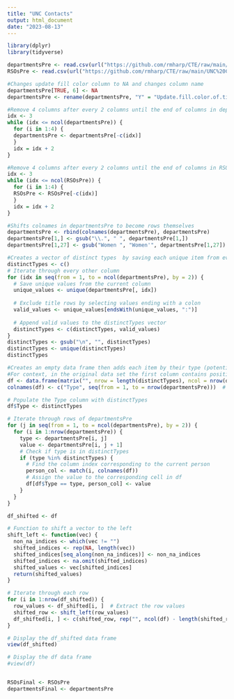 ```yaml
---
title: "UNC Contacts"
output: html_document
date: "2023-08-13"
---
```


```r
library(dplyr)
library(tidyverse)
```

```r
departmentsPre <- read.csv(url("https://github.com/rmharp/CTE/raw/main/UNC%20Contacts%20-%20Departments.csv"))
RSOsPre <- read.csv(url("https://github.com/rmharp/CTE/raw/main/UNC%20Contacts%20-%20RSOs.csv"))

#Changes update fill color column to NA and changes column name 
departmentsPre[TRUE, 6] <- NA
departmentsPre <- rename(departmentsPre, "Y" = "Update.fill.color.of.title.after.reaching.out")

#Remove 4 columns after every 2 columns until the end of columns in departmentsPre
idx <- 3
while (idx <= ncol(departmentsPre)) {
  for (i in 1:4) {
  departmentsPre <- departmentsPre[-c(idx)]
  }
  idx = idx + 2
}

#Remove 4 columns after every 2 columns until the end of columns in RSOsPre
idx <- 3
while (idx <= ncol(RSOsPre)) {
  for (i in 1:4) {
  RSOsPre <- RSOsPre[-c(idx)]
  }
  idx = idx + 2
}

#Shifts colnames in departmentsPre to become rows themselves
departmentsPre <- rbind(colnames(departmentsPre), departmentsPre)
departmentsPre[1,] <- gsub("\\.", " ", departmentsPre[1,])
departmentsPre[1,27] <- gsub("Women ", "Women'", departmentsPre[1,27])

#Creates a vector of distinct types  by saving each unique item from every other column then excludes the title rows by only selecting values which end in a colon
distinctTypes <- c()
# Iterate through every other column
for (idx in seq(from = 1, to = ncol(departmentsPre), by = 2)) {
  # Save unique values from the current column
  unique_values <- unique(departmentsPre[, idx])
  
  # Exclude title rows by selecting values ending with a colon
  valid_values <- unique_values[endsWith(unique_values, ":")]
  
  # Append valid values to the distinctTypes vector
  distinctTypes <- c(distinctTypes, valid_values)
}
distinctTypes <- gsub("\n", "", distinctTypes)
distinctTypes <- unique(distinctTypes)
distinctTypes

#Creates an empty data frame then adds each item by their type (potential types can be found in distinctTypes vector).
#For context, in the original data set the first column contains position titles and the second column contains the name and email address of each individual this pattern then repeats for ncol(departmentsPre)
df <- data.frame(matrix("", nrow = length(distinctTypes), ncol = nrow(departmentsPre) + 1))
colnames(df) <- c("Type", seq(from = 1, to = nrow(departmentsPre)))  # Set column names

# Populate the Type column with distinctTypes
df$Type <- distinctTypes

# Iterate through rows of departmentsPre
for (j in seq(from = 1, to = ncol(departmentsPre), by = 2)) {
  for (i in 1:nrow(departmentsPre)) {
    type <- departmentsPre[i, j]
    value <- departmentsPre[i, j + 1]
    # Check if type is in distinctTypes
    if (type %in% distinctTypes) {
      # Find the column index corresponding to the current person
      person_col <- match(i, colnames(df))
      # Assign the value to the corresponding cell in df
      df[df$Type == type, person_col] <- value
    }
  }
}

df_shifted <- df

# Function to shift a vector to the left
shift_left <- function(vec) {
  non_na_indices <- which(vec != "")
  shifted_indices <- rep(NA, length(vec))
  shifted_indices[seq_along(non_na_indices)] <- non_na_indices
  shifted_indices <- na.omit(shifted_indices)
  shifted_values <- vec[shifted_indices]
  return(shifted_values)
}

# Iterate through each row
for (i in 1:nrow(df_shifted)) {
  row_values <- df_shifted[i, ]  # Extract the row values
  shifted_row <- shift_left(row_values)
  df_shifted[i, ] <- c(shifted_row, rep("", ncol(df) - length(shifted_row)))
}

# Display the df_shifted data frame
view(df_shifted)

# Display the df data frame
#view(df)


RSOsFinal <- RSOsPre
departmentsFinal <- departmentsPre
```

